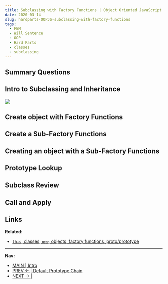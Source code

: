```yaml
---
title: Subclassing with Factory Functions | Object Oriented JavaScript
date: 2020-03-14
slug: hardparts-OOPJS-subclassing-with-factory-functions
tags: 
  - FEM
  - Will Sentence
  - OOP
  - Hard Parts
  - classes
  - subclassing
---
```


## Summary Questions
 
## Intro to Subclassing and Inheritance

![](subclassing.png)


## Create object with Factory Functions
## Create a Sub-Factory Functions
## Creating an object with a Sub-Factory Functions
## Prototype Lookup
## Subclass Review
## Call and Apply


## Links 
**Related:**
- [`this`, classes, `new`, objects, factory functions, proto/prototype](/hardparts-js-v2-classes-and-prototypes)
-----------
**Nav:**  
- [MAIN | Intro](/hardparts-OOJS-main)
- [PREV ← | Default Prototype Chain ](/hardparts-OOPJS-default-prototype-chain)
- [NEXT → |  ]()